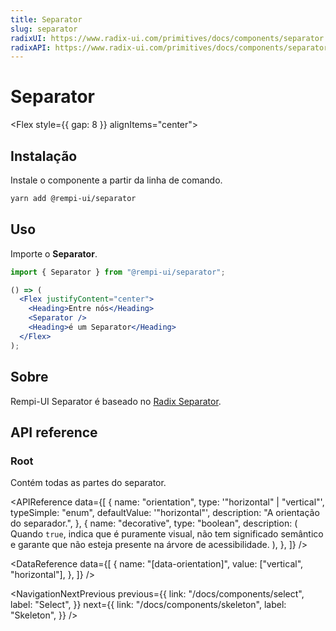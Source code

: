 ```yaml
---
title: Separator
slug: separator
radixUI: https://www.radix-ui.com/primitives/docs/components/separator
radixAPI: https://www.radix-ui.com/primitives/docs/components/separator#api-reference
---
```


# Separator

<Description text="Separa visual ou semanticamente o conteúdo." />

<Flex style={{ gap: 8 }} alignItems="center">
  <RadixUI href="https://www.radix-ui.com/primitives/docs/components/separator" />
  <RadixAPI href="https://www.radix-ui.com/primitives/docs/components/separator#api-reference" />
  <SelectVersion />
</Flex>

<PreviewComponent name="separator" />

## Instalação

Instale o componente a partir da linha de comando.

```bash
yarn add @rempi-ui/separator
```

## Uso

Importe o <strong>Separator</strong>.

```jsx
import { Separator } from "@rempi-ui/separator";

() => (
  <Flex justifyContent="center">
    <Heading>Entre nós</Heading>
    <Separator />
    <Heading>é um Separator</Heading>
  </Flex>
);
```

## Sobre

Rempi-UI Separator é baseado no [Radix Separator](https://www.radix-ui.com/primitives/docs/components/separator).

## API reference

### Root

Contém todas as partes do separator.

<MoreInfo
  componentName="Radix Separator"
  componentLink="https://www.radix-ui.com/primitives/docs/components/separator#root"
/>

<APIReference
  data={[
    {
      name: "orientation",
      type: '"horizontal" | "vertical"',
      typeSimple: "enum",
      defaultValue: '"horizontal"',
      description: "A orientação do separador.",
    },
    {
      name: "decorative",
      type: "boolean",
      description: (
        <span>
          Quando <code>true</code>, indica que é puramente visual, não tem
          significado semântico e garante que não esteja presente na árvore de
          acessibilidade.
        </span>
      ),
    },
  ]}
/>

<DataReference
  data={[
    {
      name: "[data-orientation]",
      value: ["vertical", "horizontal"],
    },
  ]}
/>

<NavigationNextPrevious
  previous={{
    link: "/docs/components/select",
    label: "Select",
  }}
  next={{
    link: "/docs/components/skeleton",
    label: "Skeleton",
  }}
/>
